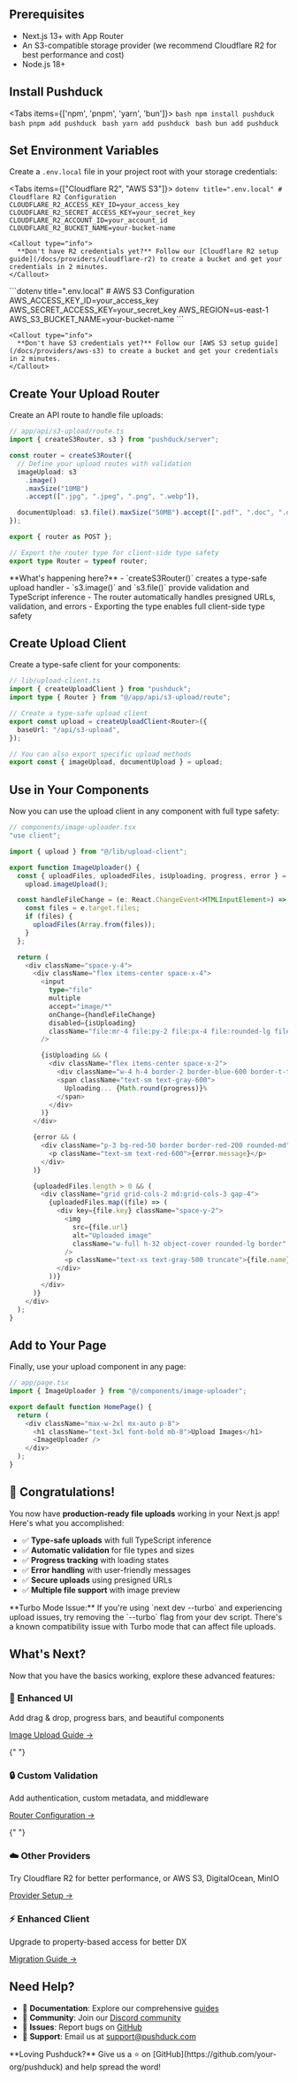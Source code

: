 
## Prerequisites

- Next.js 13+ with App Router
- An S3-compatible storage provider (we recommend Cloudflare R2 for best performance and cost)
- Node.js 18+

<Steps>

<Step>

## Install Pushduck

<Tabs items={['npm', 'pnpm', 'yarn', 'bun']}>
  <Tab value="npm">
    ```bash
    npm install pushduck
    ```
  </Tab>
  <Tab value="pnpm">
    ```bash
    pnpm add pushduck
    ```
  </Tab>
  <Tab value="yarn">
    ```bash
    yarn add pushduck
    ```
  </Tab>
  <Tab value="bun">
    ```bash
    bun add pushduck
    ```
  </Tab>
</Tabs>

</Step>

<Step>

## Set Environment Variables

Create a `.env.local` file in your project root with your storage credentials:

<Tabs items={["Cloudflare R2", "AWS S3"]}>
  <Tab value="Cloudflare R2">
    ```dotenv title=".env.local"
    # Cloudflare R2 Configuration
    CLOUDFLARE_R2_ACCESS_KEY_ID=your_access_key
    CLOUDFLARE_R2_SECRET_ACCESS_KEY=your_secret_key
    CLOUDFLARE_R2_ACCOUNT_ID=your_account_id
    CLOUDFLARE_R2_BUCKET_NAME=your-bucket-name
    ```
    
    <Callout type="info">
      **Don't have R2 credentials yet?** Follow our [Cloudflare R2 setup guide](/docs/providers/cloudflare-r2) to create a bucket and get your credentials in 2 minutes.
    </Callout>
  </Tab>
  
  <Tab value="AWS S3">
    ```dotenv title=".env.local"
    # AWS S3 Configuration
    AWS_ACCESS_KEY_ID=your_access_key
    AWS_SECRET_ACCESS_KEY=your_secret_key
    AWS_REGION=us-east-1
    AWS_S3_BUCKET_NAME=your-bucket-name
    ```
    
    <Callout type="info">
      **Don't have S3 credentials yet?** Follow our [AWS S3 setup guide](/docs/providers/aws-s3) to create a bucket and get your credentials in 2 minutes.
    </Callout>
  </Tab>
</Tabs>

</Step>

<Step>

## Create Your Upload Router

Create an API route to handle file uploads:

```typescript
// app/api/s3-upload/route.ts
import { createS3Router, s3 } from "pushduck/server";

const router = createS3Router({
  // Define your upload routes with validation
  imageUpload: s3
    .image()
    .maxSize("10MB")
    .accept([".jpg", ".jpeg", ".png", ".webp"]),

  documentUpload: s3.file().maxSize("50MB").accept([".pdf", ".doc", ".docx"]),
});

export { router as POST };

// Export the router type for client-side type safety
export type Router = typeof router;
```

<Callout type="info">
  **What's happening here?** - `createS3Router()` creates a type-safe upload
  handler - `s3.image()` and `s3.file()` provide validation and TypeScript
  inference - The router automatically handles presigned URLs, validation, and
  errors - Exporting the type enables full client-side type safety
</Callout>

</Step>

<Step>

## Create Upload Client

Create a type-safe client for your components:

```typescript
// lib/upload-client.ts
import { createUploadClient } from "pushduck";
import type { Router } from "@/app/api/s3-upload/route";

// Create a type-safe upload client
export const upload = createUploadClient<Router>({
  baseUrl: "/api/s3-upload",
});

// You can also export specific upload methods
export const { imageUpload, documentUpload } = upload;
```

</Step>

<Step>

## Use in Your Components

Now you can use the upload client in any component with full type safety:

```typescript
// components/image-uploader.tsx
"use client";

import { upload } from "@/lib/upload-client";

export function ImageUploader() {
  const { uploadFiles, uploadedFiles, isUploading, progress, error } =
    upload.imageUpload();

  const handleFileChange = (e: React.ChangeEvent<HTMLInputElement>) => {
    const files = e.target.files;
    if (files) {
      uploadFiles(Array.from(files));
    }
  };

  return (
    <div className="space-y-4">
      <div className="flex items-center space-x-4">
        <input
          type="file"
          multiple
          accept="image/*"
          onChange={handleFileChange}
          disabled={isUploading}
          className="file:mr-4 file:py-2 file:px-4 file:rounded-lg file:border-0 file:bg-blue-50 file:text-blue-700 hover:file:bg-blue-100"
        />

        {isUploading && (
          <div className="flex items-center space-x-2">
            <div className="w-4 h-4 border-2 border-blue-600 border-t-transparent rounded-full animate-spin" />
            <span className="text-sm text-gray-600">
              Uploading... {Math.round(progress)}%
            </span>
          </div>
        )}
      </div>

      {error && (
        <div className="p-3 bg-red-50 border border-red-200 rounded-md">
          <p className="text-sm text-red-600">{error.message}</p>
        </div>
      )}

      {uploadedFiles.length > 0 && (
        <div className="grid grid-cols-2 md:grid-cols-3 gap-4">
          {uploadedFiles.map((file) => (
            <div key={file.key} className="space-y-2">
              <img
                src={file.url}
                alt="Uploaded image"
                className="w-full h-32 object-cover rounded-lg border"
              />
              <p className="text-xs text-gray-500 truncate">{file.name}</p>
            </div>
          ))}
        </div>
      )}
    </div>
  );
}
```

</Step>

<Step>

## Add to Your Page

Finally, use your upload component in any page:

```typescript
// app/page.tsx
import { ImageUploader } from "@/components/image-uploader";

export default function HomePage() {
  return (
    <div className="max-w-2xl mx-auto p-8">
      <h1 className="text-3xl font-bold mb-8">Upload Images</h1>
      <ImageUploader />
    </div>
  );
}
```

</Step>

</Steps>

## 🎉 Congratulations!

You now have **production-ready file uploads** working in your Next.js app! Here's what you accomplished:

- ✅ **Type-safe uploads** with full TypeScript inference
- ✅ **Automatic validation** for file types and sizes
- ✅ **Progress tracking** with loading states
- ✅ **Error handling** with user-friendly messages
- ✅ **Secure uploads** using presigned URLs
- ✅ **Multiple file support** with image preview

<Callout type="warn">
**Turbo Mode Issue:** If you're using `next dev --turbo` and experiencing upload issues, try removing the `--turbo` flag from your dev script. There's a known compatibility issue with Turbo mode that can affect file uploads.
</Callout>

## What's Next?

Now that you have the basics working, explore these advanced features:

<div className="grid grid-cols-1 md:grid-cols-2 gap-4 mt-8">
  <div className="p-4 border rounded-lg">
    <h3 className="font-semibold mb-2">🎨 Enhanced UI</h3>
    <p className="text-sm text-gray-600 mb-3">
      Add drag & drop, progress bars, and beautiful components
    </p>
    <a
      href="/docs/guides/uploads/images"
      className="text-blue-600 text-sm hover:underline"
    >
      Image Upload Guide →
    </a>
  </div>

{" "}

<div className="p-4 border rounded-lg">
  <h3 className="font-semibold mb-2">🔒 Custom Validation</h3>
  <p className="text-sm text-gray-600 mb-3">
    Add authentication, custom metadata, and middleware
  </p>
  <a
    href="/docs/api/configuration"
    className="text-blue-600 text-sm hover:underline"
  >
    Router Configuration →
  </a>
</div>

{" "}

<div className="p-4 border rounded-lg">
  <h3 className="font-semibold mb-2">☁️ Other Providers</h3>
  <p className="text-sm text-gray-600 mb-3">
    Try Cloudflare R2 for better performance, or AWS S3, DigitalOcean, MinIO
  </p>
  <a
    href="/docs/providers/cloudflare-r2"
    className="text-blue-600 text-sm hover:underline"
  >
    Provider Setup →
  </a>
</div>

  <div className="p-4 border rounded-lg">
    <h3 className="font-semibold mb-2">⚡ Enhanced Client</h3>
    <p className="text-sm text-gray-600 mb-3">
      Upgrade to property-based access for better DX
    </p>
    <a
      href="/docs/guides/migration/enhanced-client"
      className="text-blue-600 text-sm hover:underline"
    >
      Migration Guide →
    </a>
  </div>
</div>

## Need Help?

- 📖 **Documentation**: Explore our comprehensive [guides](/docs/guides)
- 💬 **Community**: Join our [Discord community](https://discord.gg/pushduck)
- 🐛 **Issues**: Report bugs on [GitHub](https://github.com/your-org/pushduck)
- 📧 **Support**: Email us at support@pushduck.com

<Callout type="info">
  **Loving Pushduck?** Give us a ⭐ on
  [GitHub](https://github.com/your-org/pushduck) and help spread the
  word!
</Callout>

